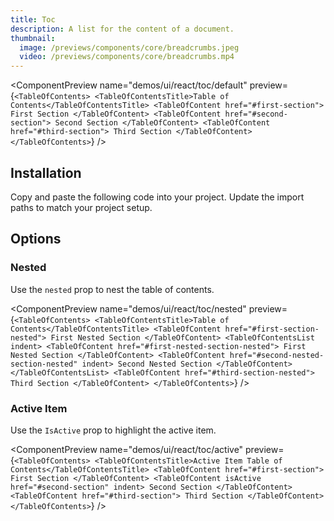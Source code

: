 ```yaml
---
title: Toc
description: A list for the content of a document.
thumbnail:
  image: /previews/components/core/breadcrumbs.jpeg
  video: /previews/components/core/breadcrumbs.mp4
---
```


<ComponentPreview
  name="demos/ui/react/toc/default"
  preview={`<TableOfContents>
    <TableOfContentsTitle>Table of Contents</TableOfContentsTitle>
    <TableOfContent href="#first-section">
        First Section
    </TableOfContent>
    <TableOfContent href="#second-section">
        Second Section
    </TableOfContent>
    <TableOfContent href="#third-section">
        Third Section
    </TableOfContent>
</TableOfContents>`}
/>

## Installation

<Steps>
  <Step>Copy and paste the following code into your project.</Step>
  <ComponentSource
    name={["ui/react/toc"]}
    extension={["tsx"]}
  />
  <Step>Update the import paths to match your project setup.</Step>
</Steps>


## Options

### Nested

Use the `nested` prop to nest the table of contents.

<ComponentPreview
  name="demos/ui/react/toc/nested"
  preview={`<TableOfContents>
    <TableOfContentsTitle>Table of Contents</TableOfContentsTitle>
    <TableOfContent href="#first-section-nested">
        First Nested Section
    </TableOfContent>
    <TableOfContentsList indent>
        <TableOfContent href="#first-nested-section-nested">
            First Nested Section
        </TableOfContent>
        <TableOfContent href="#second-nested-section-nested" indent>
            Second Nested Section
        </TableOfContent>
    </TableOfContentsList>
    <TableOfContent href="#third-section-nested">
        Third Section
    </TableOfContent>
</TableOfContents>`}
/>

### Active Item

Use the `IsActive` prop to highlight the active item.

<ComponentPreview
  name="demos/ui/react/toc/active"
  preview={`<TableOfContents>
    <TableOfContentsTitle>Active Item Table of Contents</TableOfContentsTitle>
    <TableOfContent href="#first-section">
        First Section
    </TableOfContent>
    <TableOfContent isActive href="#second-section" indent>
        Second Section
    </TableOfContent>
    <TableOfContent href="#third-section">
        Third Section
    </TableOfContent>
</TableOfContents>`}
/>